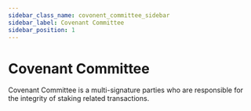 ```yaml
---
sidebar_class_name: covonent_committee_sidebar
sidebar_label: Covenant Committee
sidebar_position: 1
---
```


# Covenant Committee

Covenant Committee is a multi-signature parties who are responsible for the 
integrity of staking related transactions.



<RemoteMD
  rawUrl={rawUrl}
  hideRelease={true}
/>
